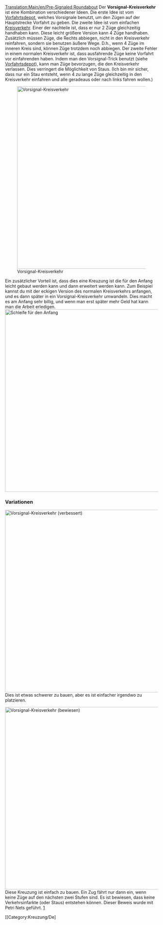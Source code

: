 [[Translation:Main/en/Pre-Signaled Roundabout]]
{{en/-}}{{de/Kreuzungsmenü}}
Der '''Vorsignal-Kreisverkehr''' ist eine Kombination verschiedener Ideen.
Die erste Idee ist vom [[Main/en/Zugdepot bauen/De#Erweiterte Depotkonfigurationen|Vorfahrtsdepot]], welches Vorsignale benutzt, um den Zügen auf der Hauptstrecke Vorfahrt zu geben.
Die zweite Idee ist vom einfachen [[Main/de/Kreisverkehr|Kreisverkehr]]. Einer der nachteile ist, dass er nur 2 Züge gleichzeitig handhaben kann. Diese leicht größere Version kann 4 Züge handhaben.
Zusätzlich müssen Züge, die Rechts abbiegen, nicht in den Kreisverkehr reinfahren, sondern sie benutzen äußere Wege. D.h., wenn 4 Züge im inneren Kreis sind, können Züge trotzdem noch abbiegen.
Der zweite Fehler in einem normalen Kreisverkehr ist, dass ausfahrende Züge keine Vorfahrt vor einfahrenden haben. Indem man den Vorsignal-Trick benutzt (siehe [[Main/en/Zugdepot bauen/De#Erweiterte Depotkonfigurationen|Vorfahrtsdepot]]), kann man Züge bevorzugen, die den Kreisverkehr verlassen. Dies verringert die Möglichkeit von Staus. (Ich bin mir sicher, dass nur ein Stau entsteht, wenn 4 zu lange Züge gleichzeitig in den Kreisverkehr einfahren und alle geradeaus oder nach links fahren wollen.)

[[File:en/PresignaledRoundAbout.png|none|thumb|600px|Vorsignal-Kreisverkehr]]

{{Template:Kreuzungskriterien/De|Gestuft|2|0|0|0.5|0|0|0|0|1|1|2||Ausgefallene Züge blockieren ein Segment bis die gesamte Kreuzung.|
*Stau ist unwahrscheinlich, aber möglich (große Züge).
*Einfach anzuangen, Komplexität kann auch später kommen.
*Komplexe Signale sind schwer richtig hinzubekommen.
*Fläche: 15 x 15
}}

Ein zusätzlicher Vorteil ist, dass dies eine Kreuzung ist die für den Anfang leicht gebaut werden kann und dann erweitert werden kann. Zum Beispiel kannst du mit der eckigen Version des normalen Kreisverkehrs anfangen, und es dann später in ein Vorsignal-Kreisverkehr umwandeln. Dies macht es am Anfang sehr billig, und wenn man erst später mehr Geld hat kann man die Arbeit erledigen.
[[File:en/StartingPresignaledRoundAbout.png|none|thumb|600px|Schleife für den Anfang]]

===Variationen===
[[File:en/PresignaledRoundAboutVariant.png|none|thumb|600px|Vorsignal-Kreisverkehr (verbessert)]]
Dies ist etwas schwerer zu bauen, aber es ist einfacher irgendwo zu platzieren.

{{Template:Kreuzungskriterien/De|Gestuft|2|0|0|0.5|0|0|0|0|1|1|2||Ausgefallene Züge blockieren ein Segment bis die gesamte Kreuzung.|
*Stau ist unwahrscheinlich, aber möglich (große Züge).
*Einfach anzuangen, Komplexität kann auch später kommen.
*Komplexe Signale sind schwer richtig hinzubekommen.
*Fläche: 17 x 17
}}

[[File:en/No-colide-roundabout-4w.png|none|thumb|600px|Vorsignal-Kreisverkehr (bewiesen)]]
Diese Kreuzung ist einfach zu bauen. Ein Zug fährt nur dann ein, wenn keine Züge auf den nächsten zwei Stufen sind.
Es ist bewiesen, dass keine Verkehrsinfarkte (oder Staus) entstehen können. Dieser Beweis wurde mit Petri Nets geführt. [http://en.wikipedia.org/wiki/Image:Trains.png]

{{Template:Kreuzungskriterien/De|Günstig|1|0|0|2.5|0|0|0|0|0|1|2||Ausgefallene Züge blockieren ein Segment bis die gesamte Kreuzung.|
*Stau ist unwahrscheinlich, aber möglich (große Züge).
*Einfach zu bauen anzuangen
*Komplexe Signale sind schwer richtig hinzubekommen.
*Fläche: 12 x 12
}}

[[Category:Kreuzung/De]